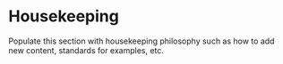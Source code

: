 # Housekeeping {#about2}

Populate this section with housekeeping philosophy such as how to add new content, standards for examples, etc.
